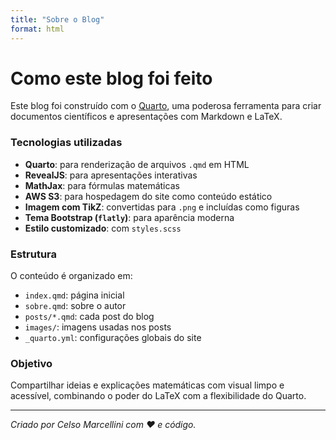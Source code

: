 ```yaml
---
title: "Sobre o Blog"
format: html
---
```


# Como este blog foi feito

Este blog foi construído com o [Quarto](https://quarto.org), uma poderosa ferramenta para criar documentos científicos e apresentações com Markdown e LaTeX.

### Tecnologias utilizadas

- **Quarto**: para renderização de arquivos `.qmd` em HTML
- **RevealJS**: para apresentações interativas
- **MathJax**: para fórmulas matemáticas
- **AWS S3**: para hospedagem do site como conteúdo estático
- **Imagem com TikZ**: convertidas para `.png` e incluídas como figuras
- **Tema Bootstrap (`flatly`)**: para aparência moderna
- **Estilo customizado**: com `styles.scss`

### Estrutura

O conteúdo é organizado em:

- `index.qmd`: página inicial
- `sobre.qmd`: sobre o autor
- `posts/*.qmd`: cada post do blog
- `images/`: imagens usadas nos posts
- `_quarto.yml`: configurações globais do site

### Objetivo

Compartilhar ideias e explicações matemáticas com visual limpo e acessível, combinando o poder do LaTeX com a flexibilidade do Quarto.

---

*Criado por Celso Marcellini com ❤️ e código.*

